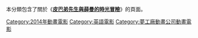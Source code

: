 {{noteTA
|1 =zh-tw:皮巴弟先生與薛曼的時光冒險;zh-cn:天才眼镜狗;zh-hk:百寶狗先生與細蚊：時光機大歷險;
}}

本分類包含了關於《'''[[皮巴弟先生與薛曼的時光冒險|皮巴弟先生與薛曼的時光冒險]]'''》的頁面。

[[Category:2014年動畫電影|Category:2014年動畫電影]][[Category:英語電影|Category:英語電影]][[Category:夢工廠動畫公司動畫電影|Category:夢工廠動畫公司動畫電影]]